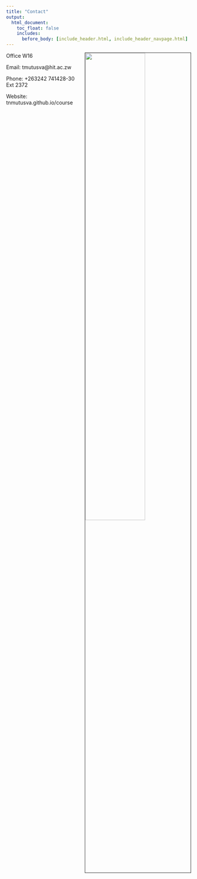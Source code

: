 ```yaml
---
title: "Contact"
output:
  html_document:
    toc_float: false
    includes:
      before_body: [include_header.html, include_header_navpage.html]
---
```




<img src="c2.png" style="width:57%; border:1px solid; margin-right: 1px" align="right">

Office W16

Email: tmutusva@hit.ac.zw

Phone: +263242 741428-30 Ext 2372

Website: tnmutusva.github.io/course



